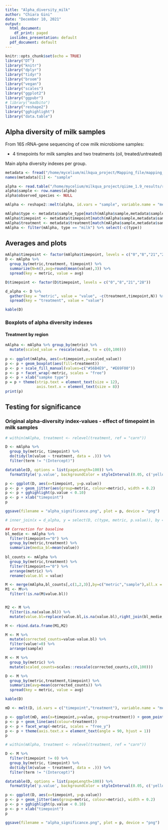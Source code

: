 ```yaml
---
title: "Alpha_diversity_milk"
author: "Chiara Gini"
date: "December 10, 2021"
output:
  html_document:
    df_print: paged
  ioslides_presentation: default
  pdf_document: default
---
```


```r
knitr::opts_chunk$set(echo = TRUE)
library("DT")
library("knitr")
library("dplyr")
library("tidyr")
library("broom")
library("vegan")
library("scales")
library("ggplot2")
library("ggpubr")
# library("madbito")
library("reshape2")
library("gghighlight")
library("data.table")
```

## Alpha diversity of milk samples

From 16S rRNA-gene sequencing of cow milk microbiome samples:

- 4 timepoints for milk samples and two treatments (oil, treated/untreated)

Main alpha diversity indexes per group. 

```r
metadata <- fread("/home/mycelium/milkqua_project/Mapping_file/mapping_file_def.csv")
names(metadata)[1] <- "sample"

alpha <- read.table("/home/mycelium/milkqua_project/qiime_1.9_results/results/alpha_diversity/alpha.txt", header = TRUE)
alpha$sample <- row.names(alpha)
alpha$observed_species <- NULL

mAlpha <- reshape2::melt(alpha, id.vars = "sample", variable.name = "metric", value.name = "value")

mAlpha$type <- metadata$sample_type[match(mAlpha$sample,metadata$sample)]
mAlpha$timepoint <- metadata$timepoint[match(mAlpha$sample,metadata$sample)]
mAlpha$treatment <- metadata$treatment[match(mAlpha$sample,metadata$sample)]
mAlpha <- filter(mAlpha, type == "milk") %>% select(-c(type))
```

## Averages and plots

```r
mAlpha$timepoint <- factor(mAlpha$timepoint, levels = c("0","8","21","28"))
D <- mAlpha %>%
  group_by(metric,treatment, timepoint) %>%
  summarize(N=n(),avg=round(mean(value),3)) %>%
  spread(key = metric, value = avg)

D$timepoint <- factor(D$timepoint, levels = c("0","8","21","28"))

d_alpha <- D %>%
  gather(key = "metric", value = "value", -c(treatment,timepoint,N)) %>%
  spread(key = "treatment", value = "value")

kable(D)
```

### Boxplots of alpha diversity indexes

#### Treatment by region

```r
mAlpha <- mAlpha %>% group_by(metric) %>%
  mutate(scaled_value = rescale(value, to = c(0,100)))
  
p <- ggplot(mAlpha, aes(x=timepoint,y=scaled_value)) 
p <- p + geom_boxplot(aes(fill=treatment))
p <- p + scale_fill_manual(values=c("#56B4E9", "#E69F00"))
p <- p + facet_wrap(~metric, scales = "free")
p <- p + xlab("sampke type")
p = p + theme(strip.text = element_text(size = 12),
              axis.text.x = element_text(size = 8))
print(p)  
```




## Testing for significance

### Original alpha-diversity index-values - effect of timepoint in milk samples

```r
# within(mAlpha, treatment <- relevel(treatment, ref = "carn"))

D <- mAlpha %>%
  group_by(metric, timepoint) %>%
  do(tidy(lm(value ~ treatment, data = .))) %>%
  filter(term != "(Intercept)")

datatable(D, options = list(pageLength=100)) %>% 
  formatStyle('p.value', backgroundColor = styleInterval(0.05, c('yellow', 'white')))

```

```r
p <- ggplot(D, aes(x=timepoint, y=p.value))
p <- p + geom_jitter(aes(group=metric, colour=metric), width = 0.2)
p <- p + gghighlight(p.value < 0.10)
p <- p + xlab("timepoint")
p

ggsave(filename = "alpha_significance.png", plot = p, device = "png")
```

```r
# inner_join(x = d_alpha, y = select(D, c(type, metric, p.value)), by = c("type" = "type","metric" = "metric")) %>% fwrite(file = "alpha_table.csv", sep=",")
```

```r
## Correction for baseline
bl_medie <- mAlpha %>%
  filter(timepoint=="0") %>%
  group_by(metric,treatment) %>%
  summarize(media_bl=mean(value))
  
bl_counts <- mAlpha %>%
  group_by(metric,treatment) %>%
  filter(timepoint=="0") %>%
  arrange(metric) %>%
  rename(value.bl = value)

M <- merge(mAlpha,bl_counts[,c(1,2,3)],by=c("metric","sample"),all.x = TRUE)
M1 <- M%>%
  filter(!is.na(M$value.bl))


M2 <- M %>%
  filter(is.na(value.bl)) %>%
  mutate(value.bl=replace(value.bl,is.na(value.bl),right_join(bl_medie, ., by =c("metric","treatment"))$media_bl))

M <- rbind.data.frame(M1,M2)  

M <- M %>%
  mutate(corrected_counts=value-value.bl) %>%
  filter(value!=0) %>%
  arrange(sample)

M <- M %>%
  group_by(metric) %>%
  mutate(scaled_counts=scales::rescale(corrected_counts,c(0,100)))
```

```r
D <- M %>%
  group_by(metric,treatment,timepoint) %>%
  summarize(avg=mean(corrected_counts)) %>%
  spread(key = metric, value = avg)

kable(D)
```


```r
mD <- melt(D, id.vars = c("timepoint","treatment"), variable.name = "metric")

p <- ggplot(mD, aes(x=timepoint,y=value, group=treatment)) + geom_point(aes(colour=treatment))
p <- p + geom_line(aes(colour=treatment))
p <- p + facet_wrap(~metric, scales = "free_y")
p <- p + theme(axis.text.x = element_text(angle = 90, hjust = 1))
p  
```


```r
# within(mAlpha, treatment <- relevel(treatment, ref = "carn"))

D <- M %>%
  filter(timepoint != 0) %>%
  group_by(metric, timepoint) %>%
  do(tidy(lm(value ~ treatment, data = .))) %>%
  filter(term != "(Intercept)")

datatable(D, options = list(pageLength=100)) %>% 
  formatStyle('p.value', backgroundColor = styleInterval(0.05, c('yellow', 'white')))

```


```r
p <- ggplot(D, aes(x=timepoint, y=p.value))
p <- p + geom_jitter(aes(group=metric, colour=metric), width = 0.2)
p <- p + gghighlight(p.value < 0.10)
p <- p + xlab("timepoint")
p

ggsave(filename = "alpha_significance.png", plot = p, device = "png")
```






